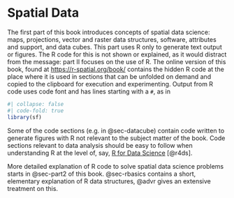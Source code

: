 # Spatial Data {#sec-part1}

The first part of this book introduces concepts of spatial data
science: maps, projections, vector and raster data structures,
software, attributes and support, and data cubes.  This part uses
R only to generate text output or figures. The R code for this
is not shown or explained, as it would distract from the message:
part II focuses on the use of R. The online version of this book,
found at [https://r-spatial.org/book/](https://r-spatial.org/book)
contains the hidden R code at the place where it is used in sections
that can be unfolded on demand and copied to the clipboard for
execution and experimenting.  Output from R code uses code font
and has lines starting with a `#`, as in

```r
#| collapse: false
#| code-fold: true
library(sf)
```

::: {.content-visible when-format="html"}

Some of the code sections (e.g. in @sec-datacube) contain code
written to generate figures with R not relevant to the subject matter
of the book. Code sections relevant to data analysis should be easy
to follow when understanding R at the level of, say, [R for Data
Science](http://r4ds.had.co.nz/) [@r4ds].

:::

More detailed explanation of R code to solve spatial data science
problems starts in @sec-part2 of this book. @sec-rbasics contains
a short, elementary explanation of R data structures, @advr gives
an extensive treatment on this.
